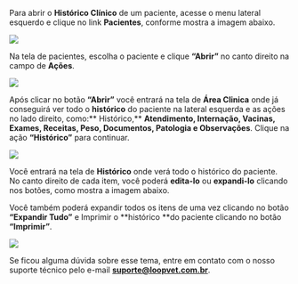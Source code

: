 Para abrir o **Histórico Clínico** de um paciente, acesse o menu lateral esquerdo e clique no link **Pacientes**, conforme mostra a imagem abaixo.

<img src="/imagem-1.0-link-pacientes-4.webp" />

Na tela de pacientes, escolha o paciente e clique **“Abrir”** no canto direito na campo de **Ações**.

<img src="/imagem-1.1-tela-pacientes-4.webp" />

Após clicar no botão **“Abrir”** você entrará na tela de **Área Clinica** onde já conseguirá ver todo o **histórico** do paciente na lateral esquerda e as ações no lado direito, como:** Histórico,** **Atendimento, Internação, Vacinas, Exames, Receitas, Peso, Documentos, Patologia e Observações**. Clique na ação **“Histórico”** para continuar.

<img src="/imagem-1.2-tela-area-clinica-4.webp" />

Você entrará na tela de **Histórico** onde verá todo o histórico do paciente. No canto direito de cada item, você poderá **edita-lo** ou **expandi-lo** clicando nos botões, como mostra a imagem abaixo.

Você também poderá expandir todos os itens de uma vez clicando no botão **“Expandir Tudo”** e Imprimir o **histórico **do paciente clicando no botão **“Imprimir”**.

<img src="/imagem-1.4-tela-area-clinica-historico-2.webp" />

Se ficou alguma dúvida sobre esse tema, entre em contato com o nosso suporte técnico pelo e-mail **suporte@loopvet.com.br**.

